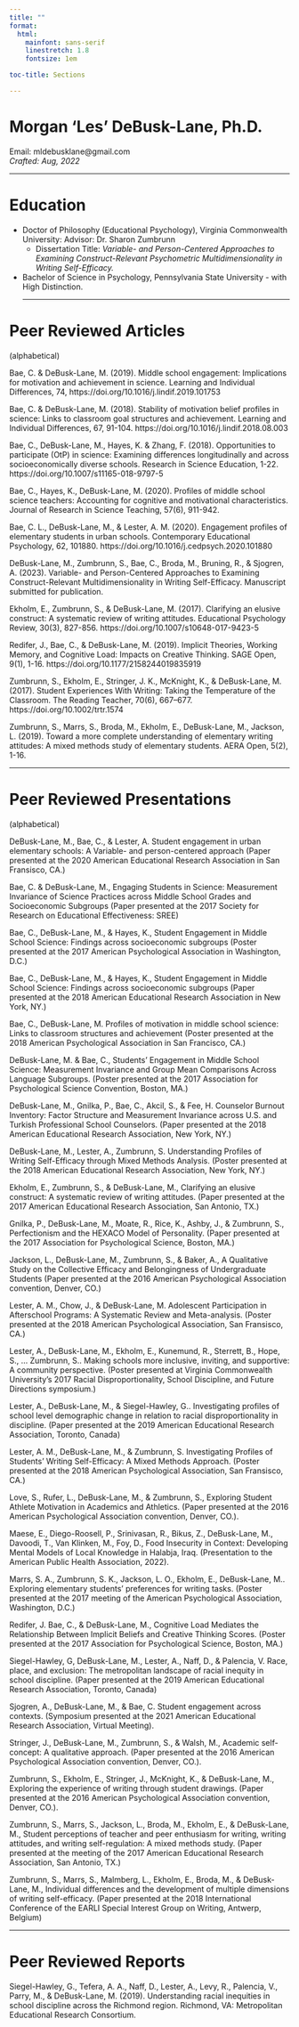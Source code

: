 ```yaml
---
title: ""
format: 
  html:
    mainfont: sans-serif
    linestretch: 1.8
    fontsize: 1em

toc-title: Sections

---
```


# **Morgan 'Les' DeBusk-Lane, Ph.D.** {.unnumbered .unlisted}

Email: mldebusklane\@gmail.com\
*Crafted: Aug, 2022*

<hr size="6">

# **Education**

-   Doctor of Philosophy (Educational Psychology), Virginia Commonwealth University: Advisor: Dr. Sharon Zumbrunn
    -   Dissertation Title: *Variable- and Person-Centered Approaches to Examining Construct-Relevant Psychometric Multidimensionality in Writing Self-Efficacy.*
-   Bachelor of Science in Psychology, Pennsylvania State University - with High Distinction.
<hr size="4">

# **Peer Reviewed Articles** 
(alphabetical)

<p class="hangingindent">
Bae, C. & DeBusk-Lane, M. (2019). Middle school engagement: Implications for motivation and achievement in science. Learning and        Individual Differences, 74, https://doi.org/10.1016/j.lindif.2019.101753
<p>
<p class="hangingindent">
Bae, C. & DeBusk-Lane, M. (2018). Stability of motivation belief profiles in science: Links to classroom goal structures and achievement. Learning and Individual Differences, 67, 91-104. https://doi.org/10.1016/j.lindif.2018.08.003
<p>

<p class="hangingindent">
Bae, C., DeBusk-Lane, M., Hayes, K. & Zhang, F. (2018). Opportunities to participate (OtP) in science: Examining differences longitudinally and across socioeconomically diverse schools. Research in Science Education, 1-22. https://doi.org/10.1007/s11165-018-9797-5
<p>

<p class="hangingindent">
Bae, C., Hayes, K., DeBusk-Lane, M. (2020). Profiles of middle school science teachers: Accounting for cognitive and motivational characteristics. Journal of Research in Science Teaching, 57(6), 911-942.
<p>

<p class="hangingindent">
Bae, C. L., DeBusk-Lane, M., & Lester, A. M. (2020). Engagement profiles of elementary students in urban schools. Contemporary Educational Psychology, 62, 101880. https://doi.org/10.1016/j.cedpsych.2020.101880
<p>

<p class="hangingindent">
DeBusk-Lane, M., Zumbrunn, S., Bae, C., Broda, M., Bruning, R., & Sjogren, A. (2023). Variable- and Person-Centered Approaches to Examining Construct-Relevant Multidimensionality in Writing Self-Efficacy. Manuscript submitted for publication. 
<p>

<p class="hangingindent">
Ekholm, E., Zumbrunn, S., & DeBusk-Lane, M. (2017). Clarifying an elusive construct: A systematic review of writing attitudes. Educational Psychology Review, 30(3), 827-856. https://doi.org/10.1007/s10648-017-9423-5
<p>

<p class="hangingindent">
Redifer, J., Bae, C., & DeBusk-Lane, M. (2019). Implicit Theories, Working Memory, and Cognitive Load: Impacts on Creative Thinking. SAGE Open, 9(1), 1-16. https://doi.org/10.1177/2158244019835919
<p>

<p class="hangingindent">
Zumbrunn, S., Ekholm, E., Stringer, J. K., McKnight, K., & DeBusk-Lane, M. (2017). Student Experiences With Writing: Taking the Temperature of the Classroom. The Reading Teacher, 70(6), 667–677. https://doi.org/10.1002/trtr.1574
<p>

<p class="hangingindent">
Zumbrunn, S., Marrs, S., Broda, M., Ekholm, E., DeBusk-Lane, M., Jackson, L. (2019). Toward a more complete understanding of elementary writing attitudes: A mixed methods study of elementary students. AERA Open, 5(2), 1-16.
<p>
<hr size="4">

# **Peer Reviewed Presentations** 
(alphabetical)

<p class="hangingindent">
DeBusk-Lane, M., Bae, C.,  & Lester, A. Student engagement in urban elementary schools: A Variable- and person-centered approach (Paper presented at the 2020 American Educational Research Association in San Fransisco, CA.)
<p>

<p class="hangingindent">
Bae, C. & DeBusk-Lane, M., Engaging Students in Science: Measurement Invariance of Science Practices across Middle School Grades and Socioeconomic Subgroups (Paper presented at the 2017 Society for Research on Educational Effectiveness: SREE)
<p>

<p class="hangingindent">
Bae, C., DeBusk-Lane, M., & Hayes, K., Student Engagement in Middle School Science: Findings across socioeconomic subgroups (Poster presented at the 2017 American Psychological Association in Washington, D.C.)
<p>

<p class="hangingindent">
Bae, C., DeBusk-Lane, M., & Hayes, K., Student Engagement in Middle School Science: Findings across socioeconomic subgroups (Paper presented at the 2018 American Educational Research Association in New York, NY.)
<p>

<p class="hangingindent">
Bae, C., DeBusk-Lane, M. Profiles of motivation in middle school science: Links to classroom structures and achievement (Poster presented at the 2018 American Psychological Association in San Francisco, CA.)
<p>

<p class="hangingindent">
DeBusk-Lane, M. & Bae, C., Students’ Engagement in Middle School Science: Measurement Invariance and Group Mean Comparisons Across Language Subgroups.  (Poster presented at the 2017 Association for Psychological Science Convention, Boston, MA.)
<p>

<p class="hangingindent">
DeBusk-Lane, M., Gnilka, P., Bae, C., Akcil, S., & Fee, H. Counselor Burnout Inventory: Factor Structure and Measurement Invariance across U.S. and Turkish Professional School Counselors. (Paper presented at the 2018 American Educational Research Association, New York, NY.)
<p>

<p class="hangingindent">
DeBusk-Lane, M., Lester, A., Zumbrunn, S. Understanding Profiles of Writing Self-Efficacy through Mixed Methods Analysis. (Poster presented at the 2018 American Educational Research Association, New York, NY.)
<p>

<p class="hangingindent">
Ekholm, E., Zumbrunn, S., & DeBusk-Lane, M., Clarifying an elusive construct: A systematic review of writing attitudes. (Paper presented at the 2017 American Educational Research Association, San Antonio, TX.)
<p>

<p class="hangingindent">
Gnilka, P., DeBusk-Lane, M., Moate, R., Rice, K., Ashby, J., & Zumbrunn, S., Perfectionism and the HEXACO Model of Personality. (Paper presented at the 2017 Association for Psychological Science, Boston, MA.)
<p>

<p class="hangingindent">
Jackson, L., DeBusk-Lane, M., Zumbrunn, S., & Baker, A., A Qualitative Study on the Collective Efficacy and Belongingness of Undergraduate Students (Paper presented at the 2016 American Psychological Association convention, Denver, CO.)
<p>

<p class="hangingindent">
Lester, A. M., Chow, J., & DeBusk-Lane, M. Adolescent Participation in Afterschool Programs: A Systematic Review and Meta-analysis. (Poster presented at the 2018 American Psychological Association, San Fransisco, CA.)
<p>

<p class="hangingindent">
Lester, A., DeBusk-Lane, M., Ekholm, E., Kunemund, R., Sterrett, B., Hope, S., … Zumbrunn, S.. Making schools more inclusive, inviting, and supportive: A community perspective. (Poster presented at Virginia Commonwealth University’s 2017 Racial Disproportionality, School Discipline, and Future Directions symposium.)
<p>

<p class="hangingindent">
Lester, A., DeBusk-Lane, M., & Siegel-Hawley, G.. Investigating profiles of school level demographic change in relation to racial disproportionality in discipline. (Paper presented at the 2019 American Educational Research Association, Toronto, Canada)
<p>

<p class="hangingindent">
Lester, A. M., DeBusk-Lane, M., & Zumbrunn, S. Investigating Profiles of Students’ Writing Self-Efficacy: A Mixed Methods Approach. (Poster presented at the 2018 American Psychological Association, San Fransisco, CA.)
<p>

<p class="hangingindent">
Love, S., Rufer, L., DeBusk-Lane, M., & Zumbrunn, S., Exploring Student Athlete Motivation in Academics and Athletics.  (Paper presented at the 2016 American Psychological Association convention, Denver, CO.). 
<p>

<p class="hangingindent">
Maese, E., Diego-Roosell, P., Srinivasan, R., Bikus, Z., DeBusk-Lane, M., Davoodi, T., Van Klinken, M., Foy, D., Food Insecurity in Context: Developing Mental Models of Local Knowledge in Halabja, Iraq. (Presentation to the American Public Health Association, 2022). 
<p>

<p class="hangingindent">
Marrs, S. A., Zumbrunn, S. K., Jackson, L. O., Ekholm, E., DeBusk-Lane, M.. Exploring elementary students’ preferences for writing tasks. (Poster presented at the 2017 meeting of the American Psychological Association, Washington, D.C.)
<p>

<p class="hangingindent">
Redifer, J. Bae, C., & DeBusk-Lane, M., Cognitive Load Mediates the Relationship Between Implicit Beliefs and Creative Thinking Scores. (Poster presented at the 2017 Association for Psychological Science, Boston, MA.)
<p>

<p class="hangingindent">
Siegel-Hawley, G, DeBusk-Lane, M., Lester, A., Naff, D., & Palencia, V. Race, place, and exclusion: The metropolitan landscape of racial inequity in school discipline. (Paper presented at the 2019 American Educational Research Association, Toronto, Canada)
<p>

<p class="hangingindent">
Sjogren, A., DeBusk-Lane, M., & Bae, C. Student engagement across contexts. (Symposium presented at the 2021 American Educational Research Association, Virtual Meeting).
<p>

<p class="hangingindent">
Stringer, J., DeBusk-Lane, M., Zumbrunn, S., & Walsh, M., Academic self-concept: A qualitative approach. (Paper presented at the 2016 American Psychological Association convention, Denver, CO.).
<p>

<p class="hangingindent">
Zumbrunn, S., Ekholm, E., Stringer, J., McKnight, K., & DeBusk-Lane, M., Exploring the experience of writing through student drawings. (Paper presented at the 2016 American Psychological Association convention, Denver, CO.).
<p>

<p class="hangingindent">
Zumbrunn, S., Marrs, S., Jackson, L., Broda, M., Ekholm, E., & DeBusk-Lane, M., Student perceptions of teacher and peer enthusiasm for writing, writing attitudes, and writing self-regulation: A mixed methods study. (Paper presented at the meeting of the 2017 American Educational Research Association, San Antonio, TX.)
<p>

<p class="hangingindent">
Zumbrunn, S., Marrs, S., Malmberg, L., Ekholm, E., Broda, M., & DeBusk-Lane, M., Individual differences and the development of multiple dimensions of writing self-efficacy. (Paper presented at the 2018 International Conference of the EARLI Special Interest Group on Writing, Antwerp, Belgium)
<p>
<hr size="4">

# **Peer Reviewed Reports**

<p class="hangingindent">
Siegel-Hawley, G., Tefera, A. A., Naff, D., Lester, A., Levy, R., Palencia, V., Parry, M., & DeBusk-Lane, M. (2019). Understanding racial inequities in school discipline across the Richmond region. Richmond, VA: Metropolitan Educational Research Consortium.
<p>








::: {.column-page-inset .text-center}
```{=html}
<a class="btn btn-outline-light", href="https://twitter.com/mldebusklane" target="_blank" rel="noopener noreferrer">
    <i class="bi bi-twitter" role='img' aria-label='Twitter'></i>
</a>
<a class="btn btn-outline-light", href="https://github.com/debusklaneml" target="_blank" rel="noopener noreferrer">
    <i class="bi bi-github" role='img' aria-label='Github'></i>
</a>
<a class="btn btn-outline-light", href="www.linkedin.com/in/debusklaneml" target="_blank" rel="noopener noreferrer">
    <i class="bi bi-linkedin" role='img' aria-label='LinkedIn'></i>
</a>

<a class="btn btn-outline-light", href="mailto:mldebusklane@gmail.com" target="_blank" rel="noopener noreferrer">
    <i class="ai bi-envelope" role='img' aria-label='email'></i>
</a>
```
:::

